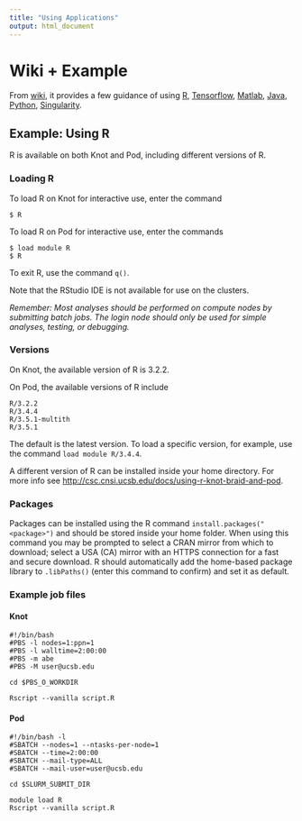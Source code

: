 ```yaml
---
title: "Using Applications"
output: html_document
---
```

# Wiki + Example
From [wiki](https://www.wiki.ed.ac.uk/display/ResearchServices/Applications), it provides a few guidance of using [R](https://www.wiki.ed.ac.uk/display/ResearchServices/R), [Tensorflow](https://www.wiki.ed.ac.uk/display/ResearchServices/Tensorflow), [Matlab](https://www.wiki.ed.ac.uk/display/ResearchServices/Matlab), [Java](https://www.wiki.ed.ac.uk/display/ResearchServices/Java), [Python](https://www.wiki.ed.ac.uk/display/ResearchServices/Python), [Singularity](https://www.wiki.ed.ac.uk/display/ResearchServices/Singularity).

## Example: Using R

R is available on both Knot and Pod, including different versions of R.

### Loading R

To load R on Knot for interactive use, enter the command

```
$ R
```

To load R on Pod for interactive use, enter the commands

```
$ load module R
$ R
```

To exit R, use the command `q()`.

Note that the RStudio IDE is not available for use on the clusters.

*Remember: Most analyses should be performed on compute nodes by submitting batch jobs. The login node should only be used for simple analyses, testing, or debugging.*

### Versions

On Knot, the available version of R is 3.2.2.

On Pod, the available versions of R include

```
R/3.2.2
R/3.4.4
R/3.5.1-multith
R/3.5.1
```

The default is the latest version. To load a specific version, for example, use the command `load module R/3.4.4`.

A different version of R can be installed inside your home directory. For more info see <http://csc.cnsi.ucsb.edu/docs/using-r-knot-braid-and-pod>.

### Packages

Packages can be installed using the R command `install.packages("<package>")` and should be stored inside your home folder. When using this command you may be prompted to select a CRAN mirror from which to download; select a USA (CA) mirror with an HTTPS connection for a fast and secure download. R should automatically add the home-based package library to `.libPaths()` (enter this command to confirm) and set it as default.

### Example job files

#### Knot

```
#!/bin/bash
#PBS -l nodes=1:ppn=1
#PBS -l walltime=2:00:00
#PBS -m abe
#PBS -M user@ucsb.edu

cd $PBS_O_WORKDIR

Rscript --vanilla script.R
```

#### Pod

```
#!/bin/bash -l
#SBATCH --nodes=1 --ntasks-per-node=1
#SBATCH --time=2:00:00
#SBATCH --mail-type=ALL
#SBATCH --mail-user=user@ucsb.edu

cd $SLURM_SUBMIT_DIR

module load R
Rscript --vanilla script.R
```
